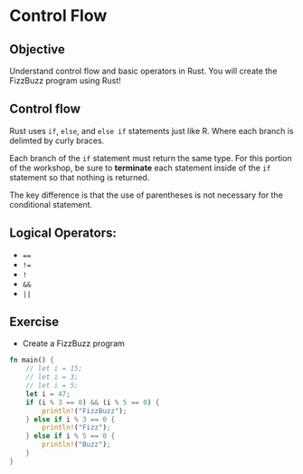 # Control Flow

::: callout-tip
## Objective

Understand control flow and basic operators in Rust. You will create the FizzBuzz program using Rust!

:::

## Control flow

Rust uses `if`, `else`, and `else if` statements just like R. Where each branch is delimted by curly braces.

::: callout-warning
Each branch of the `if` statement must return the same type. For this portion of the workshop, be sure to **terminate** each statement inside of the `if` statement so that nothing is returned.
:::


The key difference is that the use of parentheses is not necessary for the conditional statement.


## Logical Operators:

- `==`
- `!=`
- `!`
- `&&`
- `||`




## Exercise

- Create a FizzBuzz program

```rust
fn main() {
    // let i = 15;
    // let i = 3;
    // let i = 5;
    let i = 47;
    if (i % 3 == 0) && (i % 5 == 0) {
        println!("FizzBuzz");
    } else if i % 3 == 0 {
        println!("Fizz");
    } else if i % 5 == 0 {
        println!("Buzz");
    }
}
```
